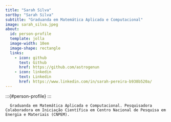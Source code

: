 ```yaml
---
title: "Sarah Silva"
sortby: "Sarah Silva"
subtitle: "Graduanda em Matemática Aplicada e Computacional"
image: sarah_silva.jpeg
about:
  id: person-profile
  template: jolla
  image-width: 10em
  image-shape: rectangle
  links:
    - icon: github
      text: Github
      href: https://github.com/astrogenun
    - icon: linkedin
      text: Linkedin
      href: https://www.linkedin.com/in/sarah-pereira-b938b520a/
---
```

  
  
  
  
  :::{#person-profile}
    :::
      
      Graduanda em Matemática Aplicada e Computacional. Pesquisadora Colaboradora em Iniciação Científica em Centro Nacional de Pesquisa em Energia e Materiais (CNPEM).